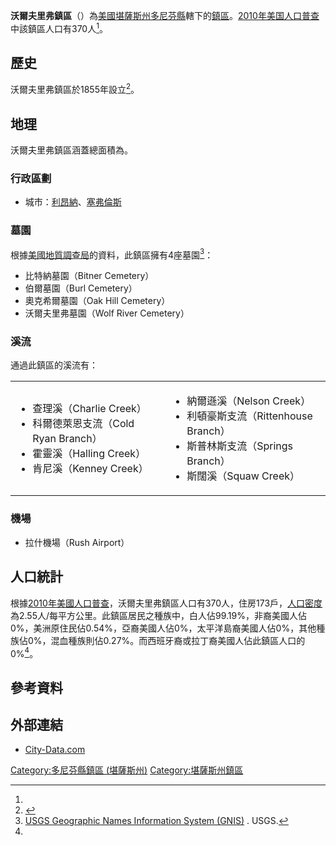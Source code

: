 {{noteTA
|G1=USState
}}
{{Infobox settlement
|official_name = 沃爾夫里弗鎮區
|native_name = Wolf River Township
|settlement_type = 鎮區
|image_map = Map highlighting Wolf River Township, Doniphan County, Kansas.svg
|map_caption = 沃爾夫里弗鎮區在多尼芬縣的位置
|coordinates_display = inline,title
|coordinates_region = US-KS
|subdivision_type = [[世界政區索引|國家]]
|subdivision_name = [[美国|美国]]
|subdivision_type1 = [[美國行政區劃|州]]
|subdivision_name1 = [[堪薩斯州|堪薩斯州]]
|subdivision_type2 = [[堪薩斯州行政區劃|縣]]
|subdivision_name2 = [[多尼芬縣_(堪薩斯州)|多尼芬縣]]
|area_total_km2 = 144.94
|area_land_km2 = 144.91
|area_water_km2 = 0.04
|area_total_sq_mi =
|area_land_sq_mi =
|area_water_sq_mi =
|area_water_percent = 0.03
|population_as_of = [[2010年美国人口普查|2010]]
|population_footnotes = <ref name="Census 2010">{{cite web| url=http://factfinder2.census.gov| title=Race, Hispanic or Latino, Age, and Housing Occupancy: 2010 Census Redistricting Data, Wolf River township, Doniphan County, Kansas| publisher=U.S. Census Bureau, American FactFinder 2| accessdate=2016-06-03| archive-date=2013-09-11| archive-url=https://web.archive.org/web/20130911234518/http://factfinder2.census.gov/| dead-url=no}}</ref>
|population_total = 370
|population_density_km2 = auto
|elevation_footnotes = 
|elevation_m = 292
|elevation_ft = 958
|latd = 39
|latm = 47
|lats = 35
|latNS = N
|longd = 95
|longm = 12
|longs = 31
|longEW = W
|postal_code_type =
|postal_code = 
|blank_name = [[聯邦資料處理標準|FIPS代碼]]
|blank_info = 20-80275
|blank1_name = [[地名信息系统|GNIS編號]] 
|blank1_info = [http://geonames.usgs.gov/pls/gnispublic/f?p=gnispq:3:::NO::P3_FID:0473003 0473003]
|website = 
|footnotes = 
}}

'''沃爾夫里弗鎮區'''（{{lang-en|'''Wolf River Township'''}}）為[[美國|美國]][[堪薩斯州|堪薩斯州]][[多尼芬縣_(堪薩斯州)|多尼芬縣]]轄下的[[行政鎮區|鎮區]]。[[2010年美国人口普查|2010年美国人口普查]]中該鎮區人口有370人<ref name="Census 2010"/>。

==歷史==
沃爾夫里弗鎮區於1855年設立<ref>{{cite book | url=http://books.google.com/books?id=3BI1AQAAMAAJ&pg=PA40#v=onepage&q&f=false | title=Gray's Doniphan County History: A Record of the Happenings of Half a Hundred Years | publisher=Roycroft Press | author=Gray, Patrick Leopoldo | year=1905 | pages=40 | access-date=2016-06-02 | archive-date=2014-07-24 | archive-url=https://web.archive.org/web/20140724012542/http://books.google.com/books?id=3BI1AQAAMAAJ&pg=PA40#v=onepage&q&f=false | dead-url=no }}</ref>。

==地理==
沃爾夫里弗鎮區涵蓋總面積為{{convert|144.94|km2|sqmi}}。

===行政區劃===
*城市：[[利昂納_(堪薩斯州)|利昂納]]、[[塞弗倫斯_(堪薩斯州)|塞弗倫斯]]

===墓園===
根據[[美國地質調查局|美國地質調查局]]的資料，此鎮區擁有4座墓園<ref>[http://geonames.usgs.gov/domestic/index.html USGS Geographic Names Information System (GNIS)] {{Wayback|url=http://geonames.usgs.gov/domestic/index.html |date=20190428150204 }}. USGS.</ref>：
*比特納墓園（Bitner Cemetery）
*伯爾墓園（Burl Cemetery）
*奧克希爾墓園（Oak Hill Cemetery）
*沃爾夫里弗墓園（Wolf River Cemetery）

===溪流===
通過此鎮區的溪流有：
{|
|
*查理溪（Charlie Creek）
*科爾德萊恩支流（Cold Ryan Branch）
*霍靈溪（Halling Creek）
*肯尼溪（Kenney Creek）
|
*納爾遜溪（Nelson Creek）
*利頓豪斯支流（Rittenhouse Branch）
*斯普林斯支流（Springs Branch）
*斯闊溪（Squaw Creek）
|}

===機場===
*拉什機場（Rush Airport）

==人口統計==
根據[[2010年美國人口普查|2010年美國人口普查]]，沃爾夫里弗鎮區人口有370人，住房173戶，[[人口密度|人口密度]]為2.55人/每平方公里。此鎮區居民之種族中，白人佔99.19%，非裔美國人佔0%，美洲原住民佔0.54%，亞裔美國人佔0%，太平洋島裔美國人佔0%，其他種族佔0%，混血種族則佔0.27%。而西班牙裔或拉丁裔美國人佔此鎮區人口的0%<ref name="Census 2010"/>。

==參考資料==
{{reflist}}

==外部連結==
*[http://www.city-data.com/township/Wolf-River-Doniphan-KS.html City-Data.com] {{Wayback|url=http://www.city-data.com/township/Wolf-River-Doniphan-KS.html |date=20121022102228 }}

{{多尼芬縣 (堪薩斯州)}}

{{DEFAULTSORT:Wolf River}}
[[Category:多尼芬縣鎮區_(堪薩斯州)|Category:多尼芬縣鎮區 (堪薩斯州)]]
[[Category:堪薩斯州鎮區|Category:堪薩斯州鎮區]]